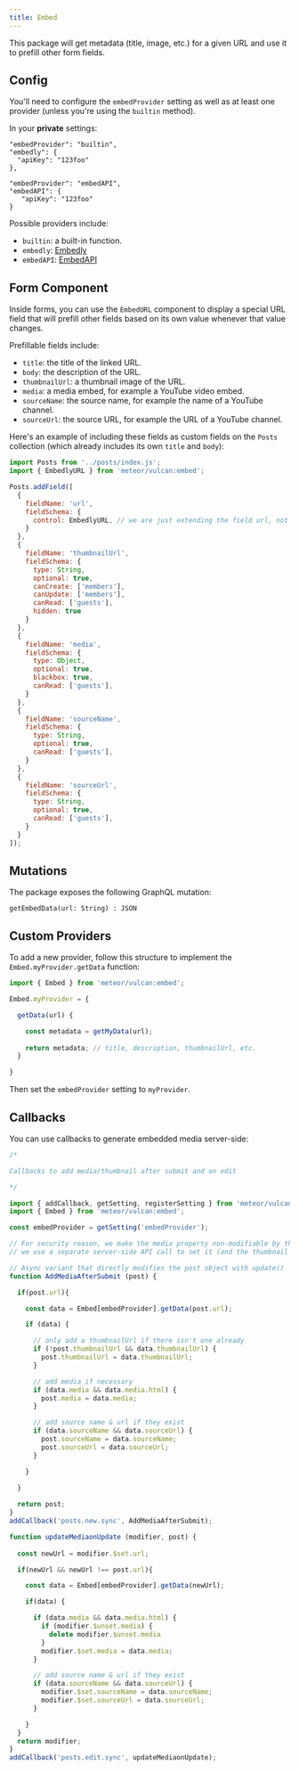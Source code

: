 ```yaml
---
title: Embed
---
```


This package will get metadata (title, image, etc.) for a given URL and use it to prefill other form fields. 

## Config

You'll need to configure the `embedProvider` setting as well as at least one provider (unless you're using the `builtin` method).

In your **private** settings:

```
"embedProvider": "builtin",
"embedly": {
  "apiKey": "123foo"
},
```

```
"embedProvider": "embedAPI",
"embedAPI": {
   "apiKey": "123foo"
}
```

Possible providers include:

- `builtin`: a built-in function.
- `embedly`: [Embedly](http://embed.ly/)
- `embedAPI`: [EmbedAPI](http://embedapi.com/)

## Form Component

Inside forms, you can use the `EmbedURL` component to display a special URL field that will prefill other fields based on its own value whenever that value changes. 

Prefillable fields include:

- `title`: the title of the linked URL.
- `body`: the description of the URL.
- `thumbnailUrl`: a thumbnail image of the URL.
- `media`: a media embed, for example a YouTube video embed.
- `sourceName`: the source name, for example the name of a YouTube channel.
- `sourceUrl`: the source URL, for example the URL of a YouTube channel.

Here's an example of including these fields as custom fields on the `Posts` collection (which already includes its own `title` and `body`):

```js
import Posts from '../posts/index.js';
import { EmbedlyURL } from 'meteor/vulcan:embed';

Posts.addField([
  {
    fieldName: 'url',
    fieldSchema: {
      control: EmbedlyURL, // we are just extending the field url, not replacing it
    }
  },
  {
    fieldName: 'thumbnailUrl',
    fieldSchema: {
      type: String,
      optional: true,
      canCreate: ['members'],
      canUpdate: ['members'],
      canRead: ['guests'],
      hidden: true
    }
  },
  {
    fieldName: 'media',
    fieldSchema: {
      type: Object,
      optional: true,
      blackbox: true,
      canRead: ['guests'],
    }
  },
  {
    fieldName: 'sourceName',
    fieldSchema: {
      type: String,
      optional: true,
      canRead: ['guests'],
    }
  },
  {
    fieldName: 'sourceUrl',
    fieldSchema: {
      type: String,
      optional: true,
      canRead: ['guests'],
    }
  }
]);
```

## Mutations

The package exposes the following GraphQL mutation:

```
getEmbedData(url: String) : JSON
```

## Custom Providers

To add a new provider, follow this structure to implement the `Embed.myProvider.getData` function:

```js
import { Embed } from 'meteor/vulcan:embed';

Embed.myProvider = {

  getData(url) {

    const metadata = getMyData(url);
    
    return metadata; // title, description, thumbnailUrl, etc.
  }

}
```

Then set the `embedProvider` setting to `myProvider`. 

## Callbacks

You can use callbacks to generate embedded media server-side: 

```js
/*

Callbacks to add media/thumbnail after submit and on edit

*/

import { addCallback, getSetting, registerSetting } from 'meteor/vulcan:core';
import { Embed } from 'meteor/vulcan:embed';

const embedProvider = getSetting('embedProvider');

// For security reason, we make the media property non-modifiable by the client and
// we use a separate server-side API call to set it (and the thumbnail object if it hasn't already been set)

// Async variant that directly modifies the post object with update()
function AddMediaAfterSubmit (post) {

  if(post.url){

    const data = Embed[embedProvider].getData(post.url);

    if (data) {

      // only add a thumbnailUrl if there isn't one already
      if (!post.thumbnailUrl && data.thumbnailUrl) {
        post.thumbnailUrl = data.thumbnailUrl;
      }

      // add media if necessary
      if (data.media && data.media.html) {
        post.media = data.media;
      }

      // add source name & url if they exist
      if (data.sourceName && data.sourceUrl) {
        post.sourceName = data.sourceName;
        post.sourceUrl = data.sourceUrl;
      }

    }

  }
  
  return post;
}
addCallback('posts.new.sync', AddMediaAfterSubmit);

function updateMediaonUpdate (modifier, post) {
  
  const newUrl = modifier.$set.url;

  if(newUrl && newUrl !== post.url){

    const data = Embed[embedProvider].getData(newUrl);

    if(data) {

      if (data.media && data.media.html) {
        if (modifier.$unset.media) {
          delete modifier.$unset.media
        }
        modifier.$set.media = data.media;
      }

      // add source name & url if they exist
      if (data.sourceName && data.sourceUrl) {
        modifier.$set.sourceName = data.sourceName;
        modifier.$set.sourceUrl = data.sourceUrl;
      }

    }
  }
  return modifier;
}
addCallback('posts.edit.sync', updateMediaonUpdate);
```
